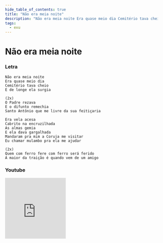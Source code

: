 ```yaml
---
hide_table_of_contents: true
title: "Não era meia noite"
description: "Não era meia noite Era quase meio dia Cemitério tava cheio E de longe ela surgia O Padre rezava E o difunto remechia Santo Antônio que me livre da sua feitiçaria Era vela acesa Cabrito na encruzilhada As almas gemia E ela dava gargalhada Mandaram pra mim a Coruja me visitar Eu chamar mulambo pra ela me ajudar Quem com ferro fere com ferro será ferido A maior da traição é quando vem de um amigo"
tags:
  - exu
---
```


# Não era meia noite

### Letra

```text
Não era meia noite
Era quase meio dia
Cemitério tava cheio
E de longe ela surgia

(2x)
O Padre rezava
E o difunto remechia
Santo Antônio que me livre da sua feitiçaria

Era vela acesa
Cabrito na encruzilhada
As almas gemia
E ela dava gargalhada
Mandaram pra mim a Coruja me visitar
Eu chamar mulambo pra ela me ajudar

(2x)
Quem com ferro fere com ferro será ferido
A maior da traição é quando vem de um amigo
```

### Youtube

<iframe
  width="200"
  height="200"
  src="https://www.youtube.com/embed/9Cq4_dNapJw"
  title="YouTube video player"
  frameborder="0"
  allow="accelerometer; autoplay; clipboard-write; encrypted-media; gyroscope; picture-in-picture; web-share"
  referrerpolicy="strict-origin-when-cross-origin"
  allowfullscreen
></iframe>